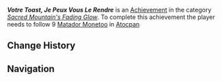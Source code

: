 {{Achievement Infobox
|title        = Votre Toast, Je Peux Vous Le Rendre
|category     = Sacred Mountain's Fading Glow
|tier         = 3
|tiers_total  = 3
|description  = Follow 9 Matador Monetoo and complete the graffiti in Ancient Sacred Mountain and Atocpan.
|primogems    = 20
|tracking     = Tracks the amount of Matador Monetoo found
|hidden       = 
|topic        = Monetoo
|set          = Votre Toast, Je Peux Vous Le Rendre
}}
'''''Votre Toast, Je Peux Vous Le Rendre''''' is an [[Achievement]] in the category ''[[Sacred Mountain's Fading Glow]]''. To complete this achievement the player needs to follow 9 [[Matador Monetoo]] in [[Atocpan]]

== Change History ==
{{Change History|5.5}}

== Navigation ==
{{Achievement Navbox}}